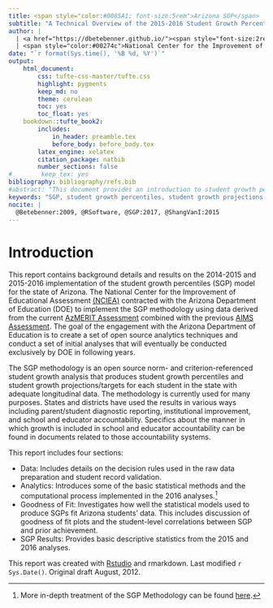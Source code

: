 ```yaml
---
title: <span style="color:#0085A1; font-size:5rem">Arizona SGP</span>
subtitle: "A Technical Overview of the 2015-2016 Student Growth Percentile Calculations"
author: |
  | <a href="https://dbetebenner.github.io/"><span style="font-size:2rem">Damian Betebenner</span></a> & <a href="https://adamvi.github.io/"><span style="font-size:2rem">Adam VanIwaarden</span></a>
  | <span style="color:#00274c">National Center for the Improvement of Educational Assessment</span>
date: "`r format(Sys.time(), '%B %d, %Y')`"
output:
    html_document:
        css: tufte-css-master/tufte.css
        highlight: pygments
        keep_md: no
        theme: cerulean
        toc: yes
        toc_float: yes
    bookdown::tufte_book2:
        includes:
            in_header: preamble.tex
            before_body: before_body.tex
        latex_engine: xelatex
        citation_package: natbib
        number_sections: false
#        keep_tex: yes
bibliography: bibliography/refs.bib
#abstract: "This document provides an introduction to student growth percentiles (SGP)"
keywords: "SGP, student growth percentiles, student growth projections, R"
nocite: |
  @Betebenner:2009, @RSoftware, @SGP:2017, @ShangVanI:2015
---
```


# <a name='Introduction'>Introduction</a>

This report contains background details and results on the 2014-2015 and 2015-2016 implementation of the student growth percentiles (SGP) model for the state of Arizona.
The National Center for the Improvement of Educational Assessment [(NCIEA)](http://www.nciea.org) contracted with the Arizona Department of Education (DOE) to implement the SGP
methodology using data derived from the current [AzMERIT Assessment](http://www.azed.gov/assessment/azmerit/) combined with the previous [AIMS Assessment](http://www.azed.gov/assessment/).
The goal of the engagement with the Arizona Department of Education is to create a set of open source analytics techniques and conduct a set of initial analyses that will eventually be conducted exclusively by DOE in following years.

The SGP methodology is an open source norm- and criterion-referenced student growth analysis that produces student growth percentiles and student growth projections/targets for each student in the state with adequate longitudinal data.  The methodology is currently used for many purposes.  States and districts have used the results in various ways including parent/student diagnostic reporting, institutional improvement, and school and educator accountability.  Specifics about the manner in which growth is included in school and educator accountability can be found in documents related to those accountability systems.

This report includes four sections:

- <span class="emph">Data:</span> Includes details on the decision rules used in the raw data preparation and student record validation.
- <span class="emph">Analytics:</span> Introduces some of the basic statistical methods and the computational process implemented in the 2016 analyses.^[More in-depth treatment of the SGP Methodology can be found [here](https://github.com/CenterForAssessment/SGP_Resources/tree/master/articles).]
- <span class="emph">Goodness of Fit:</span> Investigates how well the statistical models used to produce SGPs fit Arizona students' data.  This includes discussion of goodness of fit plots and the student-level correlations between SGP and prior achievement.
- <span class="emph">SGP Results:</span> Provides basic descriptive statistics from the 2015 and 2016 analyses.


This report was created with [Rstudio](http://rstudio.org/) and rmarkdown. <span class="marginnote">Last modified `r Sys.Date()`. Original draft August, 2012.</span>
